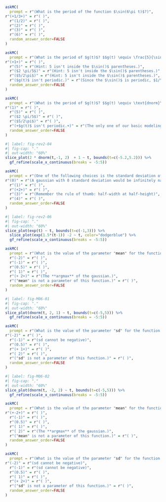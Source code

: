 
```r
askMC(
  prompt = r"(What is the period of the function $\sin(6\pi t)$?)",
r"(+1/3+)" = r"( )",
  r"(1/2)" = r"( )",
  r"(2)" = r"( )",
  r"(3)" = r"( )",
  r"(6)" = r"( )",
  random_answer_order=FALSE
)
```

```r
askMC(
  prompt = r"(What is the period of $g(t)$? $$g(t) \equiv \frac{5}{\sin(2 \pi t)}$$  )",
r"(+1+)" = r"( )",
  r"(5)" = r"(Hint: 5 isn't inside the $\sin()$ parentheses.)",
  r"($2 \pi/5$)" = r"(Hint: 5 isn't inside the $\sin()$ parentheses.)",
  r"($5/2\pi$)" = r"(Hint: 5 isn't inside the $\sin()$ parentheses.)",
  r"($g(t)$ isn't periodic.)" = r"(Since the $\sin()$ is periodic, $1/\sin()$ is also periodic.)",
  random_answer_order=FALSE
)
```



```r
askMC(
  prompt = r"(What is the period of $g(t)$? $$g(t) \equiv \text{dnorm}\left(\frac{2\pi}{5}(t-3)\right)$$ )",
r"(1)" = r"( )",
  r"(5)" = r"( )",
  r"($2 \pi/5$)" = r"( )",
  r"($5/2\pi$)" = r"( )",
  r"(+$g(t)$ isn't periodic.+)" = r"(The only one of our basic modeling functions that is period is $\sin()$. The gaussian, that is, $\text{dnorm}()$, has just one bump and therefore isn't periodic.)",
  random_answer_order=FALSE
)
```

```r
#| label: fig-rev2-04
#| fig-cap: "."
#| out-width: "60%"
slice_plot(2 * dnorm(t,-1, 2)  + 1 ~ t, bounds(t=c(-5.2,5.2))) %>%
  gf_refine(scale_x_continuous(breaks = -5:5)) 
```

```r
askMC(
  prompt = r"(One of the following choices is the standard deviation of the function graphed in @fig-rev2-04. Which one?)",
r"(0)" = r"(A gaussian with 0 standard deviation would be infinitely narrow and infinitely high!)",
  r"(1)" = r"( )",
  r"(+2+)" = r"( )",
  r"(3)" = r"(Remember the rule of thumb: half-width at half-height)",
  r"(4)" = r"( )",
  random_answer_order=FALSE
)
```

```r
#| label: fig-rev2-06
#| fig-cap: "."
#| out-width: "60%"
slice_plot(exp(t) ~ t, bounds(t=c(-1,3))) %>%
  slice_plot(exp(1.5*(t-1)) -2 ~ t, color="dodgerblue") %>%
  gf_refine(scale_x_continuous(breaks = -5:5)) 
```

```r
askMC(
  prompt = r"(What is the value of the parameter "mean" for the function shown in @fig-rev2-06?)",
  r"(-2)" = r"( )",
  r"(-1)" = r"( )",
  r"(0.5)" = r"( )",
  r"( 1)" = r"( )",
  r"(+ 2+)" = r"(The **argmax** of the gaussian.)",
  r"("mean" is not a parameter of this function.)" = r"( )",
  random_answer_order=FALSE
)
```

```r
#| label: fig-M06-01
#| fig-cap: "."
#| out-width: "60%"
slice_plot(dnorm(t, 2, 1) ~ t, bounds(t=c(-5,5))) %>% 
  gf_refine(scale_x_continuous(breaks = -5:5)) 
```

```r
askMC(
  prompt = r"(What is the value of the parameter "sd" for the function shown in @fig-M06-01?)",
r"(-2)" = r"( )",
  r"(-1)" = r"(sd cannot be negative)",
  r"(0.5)" = r"( )",
  r"(+ 1+)" = r"( )",
  r"( 2)" = r"( )",
  r"("sd" is not a parameter of this function.)" = r"( )",
  random_answer_order=FALSE
)
```

```r
#| label: fig-M06-02
#| fig-cap: "."
#| out-width: "60%"
slice_plot(dnorm(t, -2, 2) ~ t, bounds(t=c(-5,5))) %>% 
  gf_refine(scale_x_continuous(breaks = -5:5)) 
```


```r
askMC(
  prompt = r"(What is the value of the parameter "mean" for the function shown in @fig-M06-02?)",
r"(+-2+)" = r"( )",
  r"(-1)" = r"( )",
  r"(0.5)" = r"( )",
  r"( 1)" = r"( )",
  r"( 2)" = r"(The **argmax** of the gaussian.)",
  r"("mean" is not a parameter of this function.)" = r"( )",
  random_answer_order=FALSE
)
```



```r
askMC(
  prompt = r"(What is the value of the parameter "sd" for the function shown in @fig-M06-02)",
r"(-2)" = r"(sd cannot be negative)",
  r"(-1)" = r"(sd cannot be negative)",
  r"(0.5)" = r"( )",
  r"( 1)" = r"( )",
  r"(+ 2+)" = r"( )",
  r"("sd" is not a parameter of this function.)" = r"( )",
  random_answer_order=FALSE
)
```

